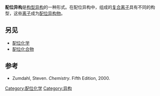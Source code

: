 '''配位异构'''是[[构型异构|构型异构]]的一种形式。在配位异构中，组成的[[复合离子|复合离子]]具有不同的构型，这些[[离子|离子]]成为[[配位异构物|配位异构物]]。

== 另见 ==
*[[配位化学|配位化学]]
*[[配位化合物|配位化合物]]

== 参考 ==

*Zumdahl, Steven. ''Chemistry''. Fifth Edition, 2000.

{{chem-stub}}

[[Category:配位化学|Category:配位化学]]
[[Category:异构|Category:异构]]